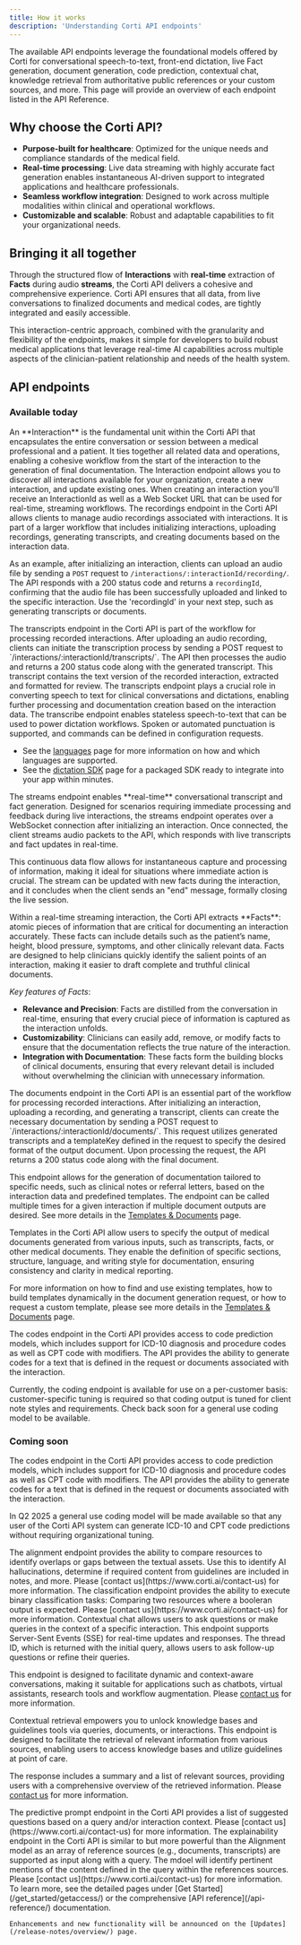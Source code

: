 ```yaml
---
title: How it works
description: 'Understanding Corti API endpoints'
---
```


The available API endpoints leverage the foundational models offered by Corti for conversational speech-to-text, front-end dictation, live Fact generation, document generation, code prediction, contextual chat, knowledge retrieval from authoritative public references or your custom sources, and more. This page will provide an overview of each endpoint listed in the API Reference. 

## Why choose the Corti API?

- **Purpose-built for healthcare**: Optimized for the unique needs and compliance standards of the medical field.
- **Real-time processing**: Live data streaming with highly accurate fact generation enables instantaneous AI-driven support to integrated applications and healthcare professionals.
- **Seamless workflow integration**: Designed to work across multiple modalities within clinical and operational workflows.
- **Customizable and scalable**: Robust and adaptable capabilities to fit your organizational needs.

## Bringing it all together 

Through the structured flow of **Interactions** with **real-time** extraction of **Facts** during audio **streams**, the Corti API delivers a cohesive and comprehensive experience. Corti API ensures that all data, from live conversations to finalized documents and medical codes, are tightly integrated and easily accessible. 

This interaction-centric approach, combined with the granularity and flexibility of the endpoints, makes it simple for developers to build robust medical applications that leverage real-time AI capabilities across multiple aspects of the clinician-patient relationship and needs of the health system. 

## API endpoints 

### Available today 

<AccordionGroup>
<Accordion title="Interactions">
An **Interaction** is the fundamental unit within the Corti API that encapsulates the entire conversation or session between a medical professional and a patient. It ties together all related data and operations, enabling a cohesive workflow from the start of the interaction to the generation of final documentation. The Interaction endpoint allows you to discover all interactions available for your organization, create a new interaction, and update existing ones. When creating an interaction you'll receive an InteractionId as well as a Web Socket URL that can be used for real-time, streaming workflows. 
</Accordion> 

<Accordion title="Recordings">
The recordings endpoint in the Corti API allows clients to manage audio recordings associated with interactions. It is part of a larger workflow that includes initializing interactions, uploading recordings, generating transcripts, and creating documents based on the interaction data.
        
As an example, after initializing an interaction, clients can upload an audio file by sending a `POST` request to `/interactions/:interactionId/recording/`. The API responds with a 200 status code and returns a `recordingId`, confirming that the audio file has been successfully uploaded and linked to the specific interaction. Use the 'recordingId' in your next step, such as generating transcripts or documents. 
</Accordion>

<Accordion title="Transcripts">
The transcripts endpoint in the Corti API is part of the workflow for processing recorded interactions. After uploading an audio recording, clients can initiate the transcription process by sending a POST request to `/interactions/:interactionId/transcripts/`. The API then processes the audio and returns a 200 status code along with the generated transcript. This transcript contains the text version of the recorded interaction, extracted and formatted for review. The transcripts endpoint plays a crucial role in converting speech to text for clinical conversations and dictations, enabling further processing and documentation creation based on the interaction data.
</Accordion>

<Accordion title="Transcribe">
The transcribe endpoint enables stateless speech-to-text that can be used to power dictation workflows. Spoken or automated punctuation is supported, and commands can be defined in configuration requests. 

- See the [languages](/about/languages/) page for more information on how and which languages are supported. 
- See the [dictation SDK](/sdk/dictation-sdk/) page for a packaged SDK ready to integrate into your app within minutes. 
</Accordion>

<Accordion title="Streams">
The streams endpoint enables **real-time** conversational transcript and fact generation. Designed for scenarios requiring immediate processing and feedback during live interactions, the streams endpoint operates over a WebSocket connection after initializing an interaction. Once connected, the client streams audio packets to the API, which responds with live transcripts and fact updates in real-time. 

This continuous data flow allows for instantaneous capture and processing of information, making it ideal for situations where immediate action is crucial. The stream can be updated with new facts during the interaction, and it concludes when the client sends an "end" message, formally closing the live session.
</Accordion>

<Accordion title="Facts">
Within a real-time streaming interaction, the Corti API extracts **Facts**: atomic pieces of information that are critical for documenting an interaction accurately. These facts can include details such as the patient’s name, height, blood pressure, symptoms, and other clinically relevant data. Facts are designed to help clinicians quickly identify the salient points of an interaction, making it easier to draft complete and truthful clinical documents.

_Key features of Facts_:
- **Relevance and Precision**: Facts are distilled from the conversation in real-time, ensuring that every crucial piece of information is captured as the interaction unfolds.
- **Customizability**: Clinicians can easily add, remove, or modify facts to ensure that the documentation reflects the true nature of the interaction.
- **Integration with Documentation**: These facts form the building blocks of clinical documents, ensuring that every relevant detail is included without overwhelming the clinician with unnecessary information.
</Accordion> 

<Accordion title="Documents">
The documents endpoint in the Corti API is an essential part of the workflow for processing recorded interactions. After initializing an interaction, uploading a recording, and generating a transcript, clients can create the necessary documentation by sending a POST request to `/interactions/:interactionId/documents/`. This request utilizes generated transcripts and a templateKey defined in the request to specify the desired format of the output document. Upon processing the request, the API returns a 200 status code along with the final document. 

This endpoint allows for the generation of documentation tailored to specific needs, such as clinical notes or referral letters, based on the interaction data and predefined templates. The endpoint can be called multiple times for a given interaction if multiple document outputs are desired. See more details in the [Templates & Documents](/templates/templates/) page. 
</Accordion>

<Accordion title="Templates">
Templates in the Corti API allow users to specify the output of medical documents generated from various inputs, such as transcripts, facts, or other medical documents. They enable the definition of specific sections, structure, language, and writing style for documentation, ensuring consistency and clarity in medical reporting. 
        
For more information on how to find and use existing templates, how to build templates dynamically in the document generation request, or how to request a custom template, please see more details in the [Templates & Documents](/templates/templates/) page. 
</Accordion>

<Accordion title="Codes">
The codes endpoint in the Corti API provides access to code prediction models, which includes support for ICD-10 diagnosis and procedure codes as well as CPT code with modifiers. The API provides the ability to generate codes for a text that is defined in the request or documents associated with the interaction. 

Currently, the coding endpoint is available for use on a per-customer basis: customer-specific tuning is required so that coding output is tuned for client note styles and requirements. Check back soon for a general use coding model to be available. 
</Accordion>

</AccordionGroup>

### Coming soon 
<AccordionGroup>
<Accordion title="Codes">
The codes endpoint in the Corti API provides access to code prediction models, which includes support for ICD-10 diagnosis and procedure codes as well as CPT code with modifiers. The API provides the ability to generate codes for a text that is defined in the request or documents associated with the interaction. 

In Q2 2025 a general use coding model will be made available so that any user of the Corti API system can generate ICD-10 and CPT code predictions without requiring organizational tuning. 
</Accordion>

<Accordion title="Alignment">
The alignment endpoint provides the ability to compare resources to identify overlaps or gaps between the textual assets. Use this to identify AI hallucinations, determine if required content from guidelines are included in notes, and more. Please [contact us](https://www.corti.ai/contact-us) for more information. 
</Accordion>

<Accordion title="Classification">
The classification endpoint provides the ability to execute binary classification tasks: Comparing two resources where a booleran output is expected. Please [contact us](https://www.corti.ai/contact-us) for more information. 
</Accordion>

<Accordion title="Contextual Chat">
Contextual chat allows users to ask questions or make queries in the context of a specific interaction. This endpoint supports Server-Sent Events (SSE) for real-time updates and responses. The thread ID, which is returned with the initial query, allows users to ask follow-up questions or refine their queries. 

This endpoint is designed to facilitate dynamic and context-aware conversations, making it suitable for applications such as chatbots, virtual assistants, research tools and workflow augmentation. Please [contact us](https://www.corti.ai/contact-us) for more information. 
</Accordion>

<Accordion title="Contextual Retrieval">
Contextual retrieval empowers you to unlock knowledge bases and guidelines tools via queries, documents, or interactions. This endpoint is designed to facilitate the retrieval of relevant information from various sources, enabling users to access knowledge bases and utilize guidelines at point of care. 

The response includes a summary and a list of relevant sources, providing users with a comprehensive overview of the retrieved information. Please [contact us](https://www.corti.ai/contact-us) for more information. 
</Accordion>

<Accordion title="Predictive Prompt">
The predictive prompt endpoint in the Corti API provides a list of suggested questions based on a query and/or interaction context. Please [contact us](https://www.corti.ai/contact-us) for more information. 
</Accordion>

<Accordion title="Explainability">
The explainability endpoint in the Corti API is similar to but more powerful than the Alignment model as an array of reference sources (e.g., documents, transcripts) are supported as input along with a query. The mdoel will identify pertinent mentions of the content defined in the query within the references sources. Please [contact us](https://www.corti.ai/contact-us) for more information. 
</Accordion>

</AccordionGroup> 

<br/>
<Check>
    To learn more, see the detailed pages under [Get Started](/get_started/getaccess/) or the comprehensive [API reference](/api-reference/) documentation. 

    Enhancements and new functionality will be announced on the [Updates](/release-notes/overview/) page. 
</Check>